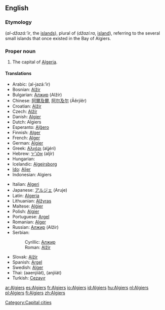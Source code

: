 {{wikipedia}}
==English==

===Etymology===
{{etyl|ar}} {{Arab|[[الجزائر]]}} (''al-džazá:’ir'', the [[islands]]), plural of {{Arab|[[جزيرة]]}} (''džazí:ra'', [[island]]), referring to the several small islands that once existed in the Bay of Algiers.

===Proper noun===
{{en-proper noun}}

# The capital of [[Algeria]].

====Translations====
{{trans-top|the capital of Algeria}}
* Arabic: {{Arab|[[الجزائر]]}} (al-jazá:’ir) {{p}}
* Bosnian: [[Alžir#Bosnian|Alžir]] {{m}}
* Bulgarian: [[Алжир]] (Alžír) {{m}}
* Chinese: [[阿爾及爾]], [[阿尔及尔]] (Āěrjíěr)
* Croatian: [[Alžir]]
* Czech: [[Alžír]] {{m}}
* Danish: [[Algier]]
* Dutch: Algiers
* Esperanto: [[Alĝero]]
* Finnish: [[Alger]]
* French: [[Alger]]
* German: [[Algier]]
* Greek: [[Αλγέρι]] (alʝéri) {{n}}
* Hebrew: [[אלג׳יר]] (aljír)
* Hungarian: {{t|hu|Algír}}
* Icelandic: [[Algeirsborg]]
* [[Ido]]: [[Aljer]]
* Indonesian: Algiers
{{trans-mid}}
* Italian: [[Algeri]]
* Japanese: [[アルジェ]] (Aruje)
* Latin: [[Algeria]] {{f}}
* Lithuanian: [[Alžyras]]
* Maltese: [[Alġier]]
* Polish: [[Algier]] {{m}}
* Portuguese: [[Argel]] {{m}}
* Romanian: [[Alger]]
* Russian: [[Алжир]] (Alžír) {{m}}
* Serbian:
*: Cyrillic: [[Алжир]] {{m}}
*: Roman: [[Alžir#Serbian|Alžir]] {{m}}
* Slovak: [[Alžír]] {{m}}
* Spanish: [[Argel]] {{m}}
* Swedish: [[Alger]]
* Thai: {{Thai|[[แอลเจียร์ส]]}} (aaenjiiàt), {{Thai|[[อัลเจียร์ส]]}} (anjiiàt)
* Turkish: [[Cezayır]]
{{trans-bottom}}

[[Category:Capital cities]]

[[ar:Algiers]]
[[es:Algiers]]
[[fr:Algiers]]
[[io:Algiers]]
[[id:Algiers]]
[[hu:Algiers]]
[[nl:Algiers]]
[[pl:Algiers]]
[[fi:Algiers]]
[[zh:Algiers]]
